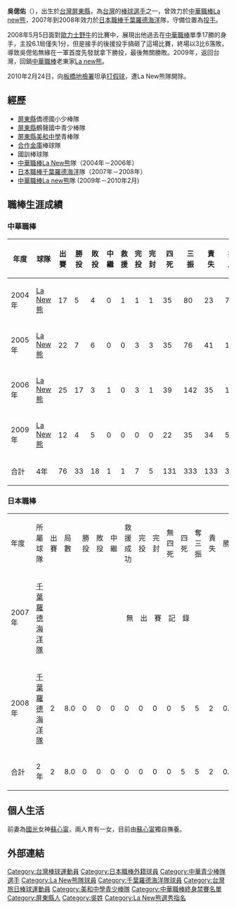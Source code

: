 {{nofootnotes|time=2022-05-12}}{{Infobox CPBL player|
bgcolor1=|
bgcolor2=|
textcolor1=|
textcolor2=|
name=吳偲佑|
image=|
width=100|
position=投手|
team=|
number=|
bats=左|
throws=左|
birthdate={{birth_date_and_age|1982|5|24|mf=y}}|
birthplace=[[台灣|台灣]][[屏東縣|屏東縣]]|
debutdate=5月4日|
debutyear=2004年|
debutteam=La New熊|
statyear=2009年|
stat1label=勝投－敗投|
stat1value=33－19|
stat2label=[[三振|三振]]|
stat2value=335|
stat3label=[[防禦率|防禦率]]|
stat3value=3.235|
teams=<nowiki></nowiki>
*[[La_New熊|La New熊]]（2004—2006年）
*[[千葉羅德海洋|千葉羅德海洋]]（2007—2008年）(NPB)
*[[La_new熊|La new熊]]（2009年）
}}
'''吳偲佑'''（{{bd|1982年|5月24日|||CatIdx=W吳}}），出生於[[台灣|台灣]][[屏東縣|屏東縣]]，為[[台灣|台灣]]的[[棒球|棒球]][[選手|選手]]之一，曾效力於[[中華職棒|中華職棒]][[La_new熊|La new熊]]，2007年到2008年效力於[[日本職棒|日本職棒]][[千葉羅德海洋|千葉羅德海洋]]隊，守備位置為[[投手|投手]]。

2008年5月5日面對[[歐力士野牛|歐力士野牛]]的比賽中，展現出他過去在[[中華職棒|中華職棒]]單季17勝的身手，主投6.1局僅失1分，但是接手的後援投手搞砸了這場比賽，終場以3比6落敗，導致吳偲佑無緣在一軍首度先發就拿下勝投，最後無關勝敗。2009年，返回台灣，回鍋[[中華職棒|中華職棒]]老東家[[La_new熊|La new熊]]。

2010年2月24日，向[[台灣板橋地方法院檢察署|板橋地檢署]]坦承[[2009年中華職棒假球事件|打假球]]，遭La New熊隊開除。

==經歷==
*[[屏東縣|屏東縣]]僑德國小少棒隊 
*[[屏東縣|屏東縣]]鶴聲國中青少棒隊 
*[[屏東縣|屏東縣]][[美和中學|美和中學]]青棒隊 
*[[合作金庫|合作金庫]]棒球隊 
*國訓棒球隊 
*[[中華職棒|中華職棒]][[La_New熊|La New熊]]隊（2004年－2006年）
*[[日本職棒|日本職棒]][[千葉羅德海洋|千葉羅德海洋]]隊（2007年－2008年）
*[[中華職棒|中華職棒]][[La_new熊|La new熊]]隊 (2009年－2010年2月)

==職棒生涯成績==
===中華職棒===
{|border=1 width="800px"
|- align=middle 
!年度!!球隊!!出賽!!勝投!!敗投!!中繼!!救援!!完投!!完封!!四死!!三振!!責失!!投球局數!!防禦率
|- align="center"
|2004年||[[La_New熊|La New熊]]||17||5||4||0||1||1||1||35||80||23||73.0||2.84
|- align="center"
|2005年||[[La_New熊|La New熊]]||22||7||6||0||0||3||3||35||76||41||104.1||3.54
|- align="center"
|2006年||[[La_New熊|La New熊]]||25||17||3||1||0||3||1||39||142||35||139.0||2.27
|- align="center"
|2009年||[[La_New熊|La New熊]]||12||4||5||0||0||0||0||22||35||34||57.2||5.31
|- align=center style="background:LIGHTSEAGREEN" align=middle 
!合計!!4年!!76||33||18||1||1||7||5||131||333||133||374.0||3.20
|}

===日本職棒===
{|border=1 width="800px"
|- align=middle 
|年度||所屬球隊||出賽||局數||勝投||敗投||中繼||救援成功||完投||完封||無四死||四死||奪三振||責失||勝率||防禦率
|- align=middle
|2007年||[[千葉羅德海洋隊|千葉羅德海洋隊]]||colspan=14 align=center|無　出　賽　記　錄
|- align=middle
|2008年||[[千葉羅德海洋隊|千葉羅德海洋隊]]||2||8.0||0||0||0||0||0||0||0||5||5||2||0.000||2.25
|- style="background-color:black; color:white" align=middle 
!合計!!2年!!2||8.0||0||0||0||0||0||0||0||5||5||2||0.000||2.25
|}

==個人生活==
前妻為[[國光|國光]]女神[[蘇心甯|蘇心甯]]，兩人育有一女，目前由[[蘇心甯|蘇心甯]]獨自撫養。

==外部連結==
{{台灣棒球維基館}}
{{中華職棒球員資料|id=A042|name=吳偲佑}}

{{start box}}
{{s-before|[[麥可·強森_(棒球選手)|強森]]}}
{{s-title|[[Lamigo桃猿開幕戰先發投手|La new熊開幕戰先發投手]]|2009年}}
{{s-after|[[雷克斯|雷克斯]]}}
{{end box}}
{{La New熊2006年中華職棒總冠軍}}
{{DEFAULTSORT:W}}
[[Category:台灣棒球運動員|Category:台灣棒球運動員]]
[[Category:日本職棒外籍球員|Category:日本職棒外籍球員]]
[[Category:中華青少棒隊選手|Category:中華青少棒隊選手]]
[[Category:La_New熊隊球員|Category:La New熊隊球員]]
[[Category:千葉羅德海洋隊球員|Category:千葉羅德海洋隊球員]]
[[Category:台灣旅日棒球運動員|Category:台灣旅日棒球運動員]]
[[Category:美和中學青少棒隊|Category:美和中學青少棒隊]]
[[Category:中華職棒終身禁賽名單|Category:中華職棒終身禁賽名單]]
[[Category:屏東縣人|Category:屏東縣人]]
[[Category:吳姓|Category:吳姓]]
[[Category:La_New熊選秀指名|Category:La New熊選秀指名]]